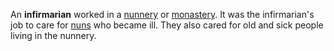 An '''infirmarian''' worked in a [[nunnery]] or [[monastery]]. It was the infirmarian's job to care for [[nun]]s who became ill. They also cared for old and sick people living in the nunnery.

{{stub}}